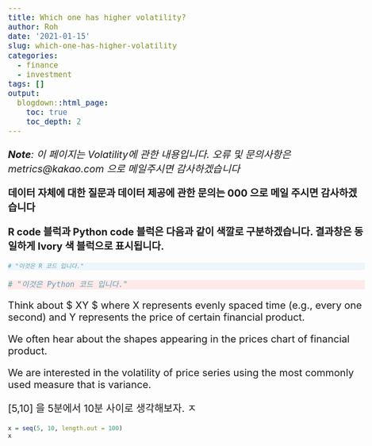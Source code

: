```yaml
---
title: Which one has higher volatility?
author: Roh
date: '2021-01-15'
slug: which-one-has-higher-volatility
categories:
  - finance
  - investment
tags: []
output:
  blogdown::html_page:
    toc: true
    toc_depth: 2
---
```

<style>
div.rcode pre { background-color:#fffff0; }
div.rcode pre.r { background-color:#EDF6FA; }
</style>

<style>
div.pycode pre { background-color:#fffff0; }
div.pycode pre.python { background-color:#FFE9E9; }

</style>
<style type="text/css">

body, td {
   font-size: 20px;
}
code.r{
  font-size: 12px;
}
pre {
  font-size: 18px
}
</style>

*__Note__: 이 페이지는 Volatility에 관한 내용입니다. 오류 및 문의사항은 metrics@kakao.com 으로 메일주시면 감사하겠습니다*

**데이터 자체에 대한 질문과 데이터 제공에 관한 문의는 000 으로 메일 주시면 감사하겠습니다**

**R code 블럭과 Python code 블럭은 다음과 같이 색깔로 구분하겠습니다. 결과창은 동일하게 Ivory 색 블럭으로 표시됩니다.**

<div class = "rcode">
```r
# "이것은 R 코드 입니다."
```
</div>

<div class = "pycode">
```python
# "이것은 Python 코드 입니다."
```
</div>

Think about $ X\times Y \in [5,10] \times [5,10] $ where X represents evenly spaced time (e.g., every one second) and Y represents the price of certain financial product. 

We often hear about the shapes appearing in the prices chart of financial product. 

We are interested in  the volatility of price series using the most commonly used measure that is variance. 

[5,10] 을 5분에서 10분 사이로 생각해보자. ㅈ

```r
x = seq(5, 10, length.out = 100)
x
```




